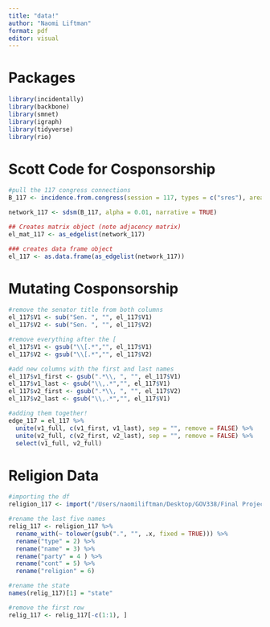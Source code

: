 ```yaml
---
title: "data!"
author: "Naomi Liftman"
format: pdf
editor: visual
---
```


# Packages

```r
library(incidentally)
library(backbone)
library(smnet)
library(igraph)
library(tidyverse)
library(rio)
```

# Scott Code for Cosponsorship

```r
#pull the 117 congress connections 
B_117 <- incidence.from.congress(session = 117, types = c("sres"), areas = c("All"), format = "igraph")

network_117 <- sdsm(B_117, alpha = 0.01, narrative = TRUE)

## Creates matrix object (note adjacency matrix)
el_mat_117 <- as_edgelist(network_117)

### creates data frame object
el_117 <- as.data.frame(as_edgelist(network_117))
```

# Mutating Cosponsorship

```r
#remove the senator title from both columns
el_117$V1 <- sub("Sen. ", "", el_117$V1)
el_117$V2 <- sub("Sen. ", "", el_117$V2)

#remove everything after the [
el_117$V1 <- gsub("\\[.*","", el_117$V1)
el_117$V2 <- gsub("\\[.*","", el_117$V2)

#add new columns with the first and last names
el_117$v1_first <- gsub(".*\\, ", "", el_117$V1)   
el_117$v1_last <- gsub("\\,.*","", el_117$V1)
el_117$v2_first <- gsub(".*\\, ", "", el_117$V2)   
el_117$v2_last <- gsub("\\,.*","", el_117$V1) 

#adding them together!
edge_117 = el_117 %>% 
  unite(v1_full, c(v1_first, v1_last), sep = "", remove = FALSE) %>% 
  unite(v2_full, c(v2_first, v2_last), sep = "", remove = FALSE) %>% 
  select(v1_full, v2_full)
```


# Religion Data

```r
#importing the df 
religion_117 <- import("/Users/naomiliftman/Desktop/GOV338/Final Project/117congress.xlsx") 

#rename the last five names
relig_117 <- religion_117 %>% 
  rename_with(~ tolower(gsub(".", "", .x, fixed = TRUE))) %>% 
  rename("type" = 2) %>% 
  rename("name" = 3) %>% 
  rename("party" = 4 ) %>% 
  rename("cont" = 5) %>% 
  rename("religion" = 6)

#rename the state
names(relig_117)[1] = "state"  

#remove the first row
relig_117 <- relig_117[-c(1:1), ]
```





